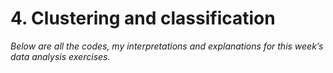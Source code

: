 # 4. Clustering and classification

*Below are all the codes, my interpretations and explanations for this week's data analysis exercises.*

